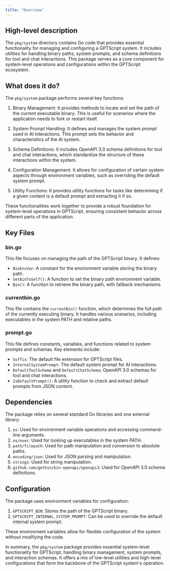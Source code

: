 ```yaml
---
title: "Overview"
---
```


## High-level description
The `pkg/system` directory contains Go code that provides essential functionality for managing and configuring a GPTScript system. It includes utilities for handling binary paths, system prompts, and schema definitions for tool and chat interactions. This package serves as a core component for system-level operations and configurations within the GPTScript ecosystem.

## What does it do?
The `pkg/system` package performs several key functions:

1. Binary Management: It provides methods to locate and set the path of the current executable binary. This is useful for scenarios where the application needs to fork or restart itself.

2. System Prompt Handling: It defines and manages the system prompt used in AI interactions. This prompt sets the behavior and characteristics of the AI system.

3. Schema Definitions: It includes OpenAPI 3.0 schema definitions for tool and chat interactions, which standardize the structure of these interactions within the system.

4. Configuration Management: It allows for configuration of certain system aspects through environment variables, such as overriding the default system prompt.

5. Utility Functions: It provides utility functions for tasks like determining if a given content is a default prompt and extracting it if so.

These functionalities work together to provide a robust foundation for system-level operations in GPTScript, ensuring consistent behavior across different parts of the application.

## Key Files

### bin.go
This file focuses on managing the path of the GPTScript binary. It defines:
- `BinEnvVar`: A constant for the environment variable storing the binary path.
- `SetBinToSelf()`: A function to set the binary path environment variable.
- `Bin()`: A function to retrieve the binary path, with fallback mechanisms.

### currentbin.go
This file contains the `currentBin()` function, which determines the full path of the currently executing binary. It handles various scenarios, including executables in the system PATH and relative paths.

### prompt.go
This file defines constants, variables, and functions related to system prompts and schemas. Key elements include:
- `Suffix`: The default file extension for GPTScript files.
- `InternalSystemPrompt`: The default system prompt for AI interactions.
- `DefaultToolSchema` and `DefaultChatSchema`: OpenAPI 3.0 schemas for tool and chat interactions.
- `IsDefaultPrompt()`: A utility function to check and extract default prompts from JSON content.

## Dependencies
The package relies on several standard Go libraries and one external library:

1. `os`: Used for environment variable operations and accessing command-line arguments.
2. `os/exec`: Used for looking up executables in the system PATH.
3. `path/filepath`: Used for path manipulation and conversion to absolute paths.
4. `encoding/json`: Used for JSON parsing and manipulation.
5. `strings`: Used for string manipulation.
6. `github.com/getkin/kin-openapi/openapi3`: Used for OpenAPI 3.0 schema definitions.

## Configuration
The package uses environment variables for configuration:

1. `GPTSCRIPT_BIN`: Stores the path of the GPTScript binary.
2. `GPTSCRIPT_INTERNAL_SYSTEM_PROMPT`: Can be used to override the default internal system prompt.

These environment variables allow for flexible configuration of the system without modifying the code.

In summary, the `pkg/system` package provides essential system-level functionality for GPTScript, handling binary management, system prompts, and interaction schemas. It offers a mix of low-level utilities and high-level configurations that form the backbone of the GPTScript system's operation.